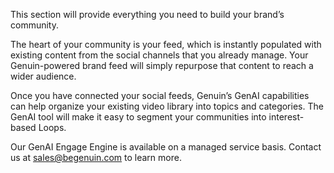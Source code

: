 This section will provide everything you need to build your brand’s community. 

The heart of your community is your feed, which is instantly populated with existing content from the social channels that you already manage. Your Genuin-powered brand feed will simply repurpose that content to reach a wider audience. 

Once you have connected your social feeds, Genuin’s GenAI capabilities can help  organize your existing video library into topics and categories. The GenAI tool will make it easy to segment your communities into interest-based Loops.

Our GenAI Engage Engine is available on a managed service basis. Contact us at [sales@begenuin.com](mailto:sales@begenuin.com) to learn more. 